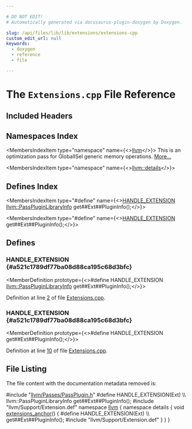 ```yaml
---

# DO NOT EDIT!
# Automatically generated via docusaurus-plugin-doxygen by Doxygen.

slug: /api/files/lib/lib/extensions/extensions-cpp
custom_edit_url: null
keywords:
  - doxygen
  - reference
  - file

---
```





# The `Extensions.cpp` File Reference

<DoxygenPage pluginConfig={pluginConfig}>



## Included Headers

<IncludesList>
<IncludesListItem
  filePath="llvm/Passes/PassPlugin.h"
  permalink="/docs/api/files/include/include/llvm/include/llvm/passes/passplugin-h"
  isLocal="true" />
<IncludesListItem
  filePath="llvm/Support/Extension.def"
  permalink=""
  isLocal="true" />
</IncludesList>

## Namespaces Index

<MembersIndex>

<MembersIndexItem
  type="namespace"
  name={<><a href="/docs/api/namespaces/llvm">llvm</a></>}>
This is an optimization pass for GlobalISel generic memory operations. <a href="/docs/api/namespaces/llvm/#details">More...</a>
</MembersIndexItem>

<MembersIndexItem
  type="namespace"
  name={<><a href="/docs/api/namespaces/llvm/details">llvm::details</a></>}>
</MembersIndexItem>

</MembersIndex>

## Defines Index

<MembersIndex>

<MembersIndexItem
  type="#define"
  name={<><a href="#a521c1789df77ba08d88ca195c68d3bfc">HANDLE&#95;EXTENSION</a>&nbsp;&nbsp;&nbsp;		<a href="/docs/api/structs/llvm/passpluginlibraryinfo">llvm::PassPluginLibraryInfo</a> get##Ext##PluginInfo();</>}>
</MembersIndexItem>

<MembersIndexItem
  type="#define"
  name={<><a href="#a521c1789df77ba08d88ca195c68d3bfc">HANDLE&#95;EXTENSION</a>&nbsp;&nbsp;&nbsp;			get##Ext##PluginInfo();</>}>
</MembersIndexItem>

</MembersIndex>


<SectionDefinition>

## Defines

### HANDLE&#95;EXTENSION {#a521c1789df77ba08d88ca195c68d3bfc}

<MemberDefinition
  prototype={<>#define HANDLE&#95;EXTENSION&nbsp;&nbsp;&nbsp;		<a href="/docs/api/structs/llvm/passpluginlibraryinfo">llvm::PassPluginLibraryInfo</a> get##Ext##PluginInfo();</>}>

Definition at line <a href="#l00002">2</a> of file <a href="/docs/api/files/lib/lib/extensions/extensions-cpp">Extensions.cpp</a>.
</MemberDefinition>

### HANDLE&#95;EXTENSION {#a521c1789df77ba08d88ca195c68d3bfc}

<MemberDefinition
  prototype={<>#define HANDLE&#95;EXTENSION&nbsp;&nbsp;&nbsp;			get##Ext##PluginInfo();</>}>

Definition at line <a href="#l00010">10</a> of file <a href="/docs/api/files/lib/lib/extensions/extensions-cpp">Extensions.cpp</a>.
</MemberDefinition>

</SectionDefinition>

## File Listing

The file content with the documentation metadata removed is:

<ProgramListing>

<Link id="l00001" /><CodeLine lineNumber="1"><Highlight kind="preprocessor">#include &quot;<a href="/docs/api/files/include/include/llvm/include/llvm/passes/passplugin-h">llvm/Passes/PassPlugin.h</a>&quot;</Highlight><Highlight kind="normal"></Highlight></CodeLine>
<Link id="l00002" /><CodeLine lineNumber="2" lineLink="#a521c1789df77ba08d88ca195c68d3bfc"><Highlight kind="normal"></Highlight><Highlight kind="preprocessor">#define HANDLE&#95;EXTENSION(Ext)                                                  \\</Highlight></CodeLine>
<Link id="l00003" /><CodeLine lineNumber="3"><Highlight kind="preprocessor">    llvm::PassPluginLibraryInfo get##Ext##PluginInfo();</Highlight><Highlight kind="normal"></Highlight></CodeLine>
<Link id="l00004" /><CodeLine lineNumber="4"><Highlight kind="normal"></Highlight><Highlight kind="preprocessor">#include &quot;llvm/Support/Extension.def&quot;</Highlight><Highlight kind="normal"></Highlight></CodeLine>
<Link id="l00005" /><CodeLine lineNumber="5"><Highlight kind="normal"></Highlight></CodeLine>
<Link id="l00006" /><CodeLine lineNumber="6"><Highlight kind="normal"></Highlight></CodeLine>
<Link id="l00007" /><CodeLine lineNumber="7"><Highlight kind="normal"></Highlight><Highlight kind="keyword">namespace </Highlight><Highlight kind="normal"><a href="/docs/api/namespaces/llvm">llvm</a> &#123;</Highlight></CodeLine>
<Link id="l00008" /><CodeLine lineNumber="8"><Highlight kind="normal">  </Highlight><Highlight kind="keyword">namespace </Highlight><Highlight kind="normal">details &#123;</Highlight></CodeLine>
<Link id="l00009" /><CodeLine lineNumber="9" lineLink="/docs/api/namespaces/llvm/details/#a4d6a5914edca6ca6e7543cfa64ccf72b"><Highlight kind="normal">    </Highlight><Highlight kind="keywordtype">void</Highlight><Highlight kind="normal"> <a href="/docs/api/namespaces/llvm/details/#a4d6a5914edca6ca6e7543cfa64ccf72b">extensions&#95;anchor</a>() &#123;</Highlight></CodeLine>
<Link id="l00010" /><CodeLine lineNumber="10"><Highlight kind="normal"></Highlight><Highlight kind="preprocessor">#define HANDLE&#95;EXTENSION(Ext)                                                  \\</Highlight></CodeLine>
<Link id="l00011" /><CodeLine lineNumber="11"><Highlight kind="preprocessor">      get##Ext##PluginInfo();</Highlight><Highlight kind="normal"></Highlight></CodeLine>
<Link id="l00012" /><CodeLine lineNumber="12"><Highlight kind="normal"></Highlight><Highlight kind="preprocessor">#include &quot;llvm/Support/Extension.def&quot;</Highlight><Highlight kind="normal"></Highlight></CodeLine>
<Link id="l00013" /><CodeLine lineNumber="13"><Highlight kind="normal">    &#125;</Highlight></CodeLine>
<Link id="l00014" /><CodeLine lineNumber="14"><Highlight kind="normal">  &#125;</Highlight></CodeLine>
<Link id="l00015" /><CodeLine lineNumber="15"><Highlight kind="normal">&#125;</Highlight></CodeLine>

</ProgramListing>


</DoxygenPage>
